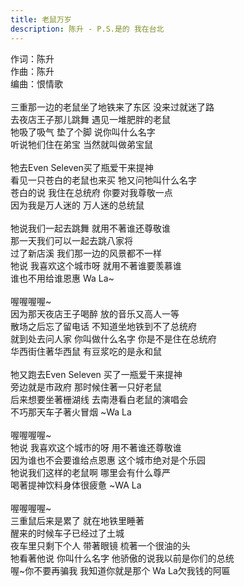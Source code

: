 ```yaml
---
title: 老鼠万岁
description: 陈升 - P.S.是的 我在台北
---
```


作词：陈升<br />作曲：陈升<br />编曲：恨情歌<br /><br />三重那一边的老鼠坐了地铁来了东区 没来过就迷了路<br />去夜店王子那儿跳舞 遇见一堆肥胖的老鼠<br />牠吸了吸气 垫了个脚 说你叫什么名字<br />听说牠们住在弟宝 当然就叫做弟宝鼠<br /><br />牠去Even Seleven买了瓶爱干来提神<br />看见一只苍白的老鼠也来买 牠又问牠叫什么名字<br />苍白的说 我住在总统府 你要对我尊敬一点<br />因为我是万人迷的 万人迷的总统鼠<br /><br />牠说我们一起去跳舞 就用不著谁还尊敬谁<br />那一天我们可以一起去跳八家将<br />过了新店溪 我们那一边的风景都不一样<br />牠说 我喜欢这个城市呀 就用不著谁要羡慕谁<br />谁也不用给谁恩惠 Wa La~<br /><br />喔喔喔喔~<br />因为那天夜店王子喝醉 放的音乐又高人一等<br />散场之后忘了留电话 不知道坐地铁到不了总统府<br />就到处去问人家 你叫做什么名字 你是不是住在总统府<br />华西街住著华西鼠 有豆浆吃的是永和鼠<br /><br />牠又跑去Even Seleven 买了一瓶爱干来提神<br />旁边就是市政府 那时候住著一只好老鼠<br />后来想要坐著栅湖线 去南港看白老鼠的演唱会<br />不巧那天车子著火冒烟 ~Wa La<br /><br />喔喔喔喔~<br />牠说 我喜欢这个城市的呀 用不著谁还尊敬谁<br />因为谁也不会要谁给点恩惠 这个城市绝对是个乐园<br />牠说我们这样的老鼠啊 哪里会有什么尊严<br />喝著提神饮料身体很疲惫 ~WA La<br /><br />喔喔喔喔~<br />三重鼠后来是累了 就在地铁里睡著<br />醒来的时候车子已经过了土城<br />夜车里只剩下个人 带著眼镜 梳著一个很油的头<br />牠看著他说 你叫什么名字 他骄傲的说我以前是你们的总统<br />喔~你不要再骗我 我知道你就是那个 Wa La欠我钱的阿匾